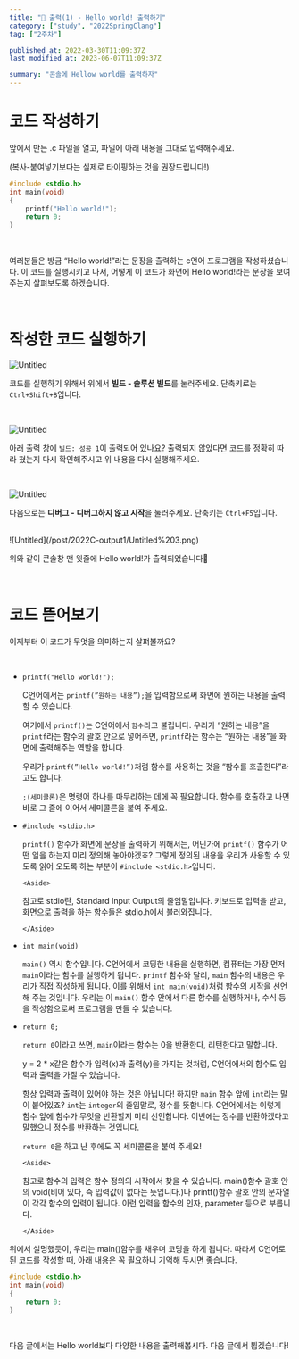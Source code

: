 ```yaml
---
title: "📂 출력(1) - Hello world! 출력하기"
category: ["study", "2022SpringClang"]
tag: ["2주차"]

published_at: 2022-03-30T11:09:37Z
last_modified_at: 2023-06-07T11:09:37Z

summary: "콘솔에 Hellow world를 출력하자"
---
```


# 코드 작성하기

앞에서 만든 .c 파일을 열고, 파일에 아래 내용을 그대로 입력해주세요.

(복사-붙여넣기보다는 실제로 타이핑하는 것을 권장드립니다!)

```c
#include <stdio.h>
int main(void)
{
	printf("Hello world!");
	return 0;
}
```

<br />

여러분들은 방금 “Hello world!”라는 문장을 출력하는 c언어 프로그램을 작성하셨습니다. 이 코드를 실행시키고 나서, 어떻게 이 코드가 화면에 Hello world!라는 문장을 보여주는지 살펴보도록 하겠습니다.

<br />

# 작성한 코드 실행하기

![Untitled](/post/2022C-output1/Untitled.png)

코드를 실행하기 위해서 위에서 <Highlight>**빌드 - 솔루션 빌드**</Highlight>를 눌러주세요. 단축키로는 `Ctrl+Shift+B`입니다.

<br />

![Untitled](/post/2022C-output1/Untitled%201.png)

아래 출력 창에 `빌드: 성공 1`이 출력되어 있나요? 출력되지 않았다면 코드를 정확히 따라 쳤는지 다시 확인해주시고 위 내용을 다시 실행해주세요.

<br />

![Untitled](/post/2022C-output1/Untitled%202.png)

다음으로는 <Highlight>**디버그 - 디버그하지 않고 시작**</Highlight>을 눌러주세요. 단축키는 `Ctrl+F5`입니다.

<br />
![Untitled](/post/2022C-output1/Untitled%203.png)

위와 같이 콘솔창 맨 윗줄에 Hello world!가 출력되었습니다🎉

<br />

# 코드 뜯어보기

이제부터 이 코드가 무엇을 의미하는지 살펴볼까요?

<br />

- `printf("Hello world!");`

  C언어에서는 `printf(”원하는 내용”);`을 입력함으로써 화면에 원하는 내용을 출력할 수 있습니다.

  여기에서 `printf()`는 C언어에서 `함수`라고 불립니다. 우리가 “원하는 내용”을 `printf`라는 함수의 괄호 안으로 넣어주면, `printf`라는 함수는 “원하는 내용”을 화면에 출력해주는 역할을 합니다.

  우리가 `printf(”Hello world!”)`처럼 함수를 사용하는 것을 “함수를 호출한다”라고도 합니다.

  `;(세미콜론)`은 명령어 하나를 마무리하는 데에 꼭 필요합니다. 함수를 호출하고 나면 바로 그 줄에 이어서 세미콜론을 붙여 주세요.

- `#include <stdio.h>`

  `printf()` 함수가 화면에 문장을 출력하기 위해서는, 어딘가에 `printf()` 함수가 어떤 일을 하는지 미리 정의해 놓아야겠죠? 그렇게 정의된 내용을 우리가 사용할 수 있도록 읽어 오도록 하는 부분이 `#include <stdio.h>`입니다.

      <Aside>

  참고로 stdio란, Standard Input Output의 줄임말입니다. 키보드로 입력을 받고, 화면으로 출력을 하는 함수들은 stdio.h에서 불러와집니다.

      </Aside>

- `int main(void)`

  `main()` 역시 함수입니다. C언어에서 코딩한 내용을 실행하면, 컴퓨터는 가장 먼저 `main`이라는 함수를 실행하게 됩니다. `printf` 함수와 달리, `main` 함수의 내용은 우리가 직접 작성하게 됩니다. 이를 위해서 `int main(void)`처럼 함수의 시작을 선언해 주는 것입니다. 우리는 이 `main()` 함수 안에서 다른 함수를 실행하거나, 수식 등을 작성함으로써 프로그램을 만들 수 있습니다.

- `return 0;`

  `return 0`이라고 쓰면, `main`이라는 함수는 0을 반환한다, 리턴한다고 말합니다.

  y = 2 \* x같은 함수가 입력(x)과 출력(y)을 가지는 것처럼, C언어에서의 함수도 입력과 출력을 가질 수 있습니다.

  항상 입력과 출력이 있어야 하는 것은 아닙니다! 하지만 `main` 함수 앞에 `int`라는 말이 붙어있죠? `int`는 `integer`의 줄임말로, 정수를 뜻합니다. C언어에서는 이렇게 함수 앞에 함수가 무엇을 반환할지 미리 선언합니다. 이번에는 정수를 반환하겠다고 말했으니 정수를 반환하는 것입니다.

  `return 0`을 하고 난 후에도 꼭 세미콜론을 붙여 주세요!

      <Aside>

  참고로 함수의 입력은 함수 정의의 시작에서 찾을 수 있습니다. main()함수 괄호 안의 void(비어 있다, 즉 입력값이 없다는 뜻입니다.)나 printf()함수 괄호 안의 문자열이 각각 함수의 입력이 됩니다. 이런 입력을 함수의 인자, parameter 등으로 부릅니다.

      </Aside>

위에서 설명했듯이, 우리는 main()함수를 채우며 코딩을 하게 됩니다. 따라서 C언어로 된 코드를 작성할 때, 아래 내용은 꼭 필요하니 기억해 두시면 좋습니다.

```c
#include <stdio.h>
int main(void)
{
	return 0;
}
```

<br />

다음 글에서는 Hello world보다 다양한 내용을 출력해봅시다. 다음 글에서 뵙겠습니다!
